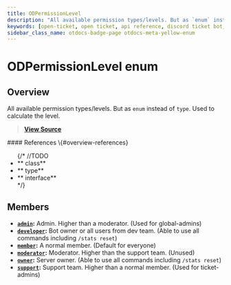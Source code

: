 ```yaml
---
title: ODPermissionLevel
description: "All available permission types/levels. But as `enum` instead of `type`. Used to calculate the level."
keywords: [open-ticket, open ticket, api reference, discord ticket bot, enum]
sidebar_class_name: otdocs-badge-page otdocs-meta-yellow-enum
---
```

<head>
    <link rel="apple-touch-icon" href="/img/logo_vertical.png"/>
</head>

# ODPermissionLevel <M color="yellow">enum</M>

## Overview
All available permission types/levels. But as `enum` instead of `type`. Used to calculate the level.

> [**View Source**](https://otgithub.dj-dj.be/tree/main/src/core/api/modules/permission.ts#L35)

<FlexHorizontal>
<div style={{width:"50%"}} className="otdocs-flex-mobile-width">
    #### References \{#overview-references}
    <ul>
        {/*
        //TODO
        <li>**<code><ApiUrl url="class:ODId" label="api.ODId"/></code> <M color="purple">class</M>**</li>
        <li>**<code><ApiUrl url="type:ODExampleType" label="api.ODExampleType"/></code> <M color="brown">type</M>**</li>
        <li>**<code><ApiUrl url="interface:ODExampleInterface" label="api.ODExampleInterface"/></code> <M color="gray">interface</M>**</li>
        */}
    </ul>
</div>
</FlexHorizontal>

## Members
- **[`admin`](https://otgithub.dj-dj.be/tree/main/src/core/api/modules/permission.ts#L43):** Admin. Higher than a moderator. (Used for global-admins)
- **[`developer`](https://otgithub.dj-dj.be/tree/main/src/core/api/modules/permission.ts#L47):** Bot owner or all users from dev team. (Able to use all commands including `/stats reset`)
- **[`member`](https://otgithub.dj-dj.be/tree/main/src/core/api/modules/permission.ts#L37):** A normal member. (Default for everyone)
- **[`moderator`](https://otgithub.dj-dj.be/tree/main/src/core/api/modules/permission.ts#L41):** Moderator. Higher than the support team. (Unused)
- **[`owner`](https://otgithub.dj-dj.be/tree/main/src/core/api/modules/permission.ts#L45):** Server owner. (Able to use all commands including `/stats reset`)
- **[`support`](https://otgithub.dj-dj.be/tree/main/src/core/api/modules/permission.ts#L39):** Support team. Higher than a normal member. (Used for ticket-admins)
